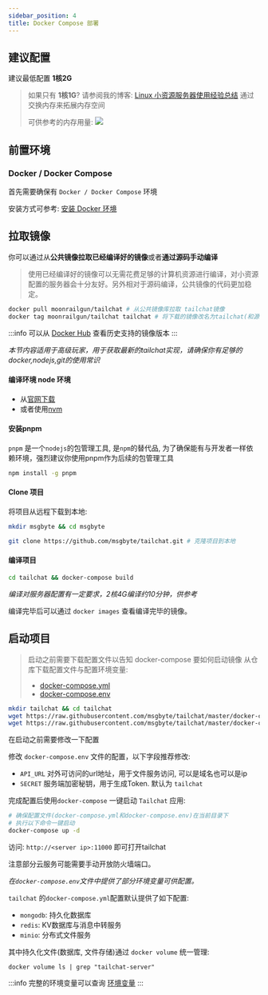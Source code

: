 ```yaml
---
sidebar_position: 4
title: Docker Compose 部署
---
```


## 建议配置

建议最低配置 **1核2G**

> 如果只有 **1核1G**? 请参阅我的博客: [Linux 小资源服务器使用经验总结](http://moonrailgun.com/posts/6769ba51/) 通过交换内存来拓展内存空间
>
> 可供参考的内存用量:
> ![](/img/misc/memory-usage.png)

## 前置环境

### Docker / Docker Compose

首先需要确保有 `Docker / Docker Compose` 环境

安装方式可参考: [安装 Docker 环境](./install-docker.md)

## 拉取镜像

你可以通过从**公共镜像拉取已经编译好的镜像**或者**通过源码手动编译**



<Tabs groupId="build">
  <TabItem value="public-image" label="从公共镜像中拉取(推荐)" default>

> 使用已经编译好的镜像可以无需花费足够的计算机资源进行编译，对小资源配置的服务器会十分友好。另外相对于源码编译，公共镜像的代码更加稳定。

```bash
docker pull moonrailgun/tailchat # 从公共镜像库拉取 tailchat镜像
docker tag moonrailgun/tailchat tailchat # 将下载的镜像改名为tailchat(和源码编译保持一致，如果不改的话会走源码编译流程)
```

:::info
可以从 [Docker Hub](https://hub.docker.com/r/moonrailgun/tailchat/tags) 查看历史支持的镜像版本
:::


  </TabItem>
  <TabItem value="source-code" label="从编码编译">

*本节内容适用于高级玩家，用于获取最新的tailchat实现，请确保你有足够的docker,nodejs,git的使用常识*

#### 编译环境 node 环境

- 从[官网下载](https://nodejs.org/en/download/)
- 或者使用[nvm](https://github.com/nvm-sh/nvm)

#### 安装pnpm

`pnpm` 是一个`nodejs`的包管理工具, 是`npm`的替代品, 为了确保能有与开发者一样依赖环境，强烈建议你使用pnpm作为后续的包管理工具

```bash
npm install -g pnpm
```

#### Clone 项目

将项目从远程下载到本地:

```bash
mkdir msgbyte && cd msgbyte

git clone https://github.com/msgbyte/tailchat.git # 克隆项目到本地
```

#### 编译项目

```bash
cd tailchat && docker-compose build
```

*编译对服务器配置有一定要求，2核4G编译约10分钟，供参考*

编译完毕后可以通过 `docker images` 查看编译完毕的镜像。

  </TabItem>
</Tabs>


## 启动项目

<Tabs groupId="build">
  <TabItem value="public-image" label="从公共镜像中拉取" default>

> 启动之前需要下载配置文件以告知 docker-compose 要如何启动镜像
> 从仓库下载配置文件与配置环境变量:
> - [docker-compose.yml](https://raw.githubusercontent.com/msgbyte/tailchat/master/docker-compose.yml)
> - [docker-compose.env](https://raw.githubusercontent.com/msgbyte/tailchat/master/docker-compose.env)

```bash
mkdir tailchat && cd tailchat
wget https://raw.githubusercontent.com/msgbyte/tailchat/master/docker-compose.yml
wget https://raw.githubusercontent.com/msgbyte/tailchat/master/docker-compose.env
```


  </TabItem>
  <TabItem value="source-code" label="从编码编译">

  </TabItem>
</Tabs>



在启动之前需要修改一下配置

修改 `docker-compose.env` 文件的配置，以下字段推荐修改:

- `API_URL` 对外可访问的url地址，用于文件服务访问, 可以是域名也可以是ip
- `SECRET` 服务端加密秘钥，用于生成Token. 默认为 `tailchat`

完成配置后使用`docker-compose` 一键启动 `Tailchat` 应用:

```bash
# 确保配置文件(docker-compose.yml和docker-compose.env)在当前目录下
# 执行以下命令一键启动
docker-compose up -d
```

访问: `http://<server ip>:11000` 即可打开tailchat

注意部分云服务可能需要手动开放防火墙端口。

*在`docker-compose.env`文件中提供了部分环境变量可供配置。*

`tailchat` 的`docker-compose.yml`配置默认提供了如下配置:

- `mongodb`: 持久化数据库
- `redis`: KV数据库与消息中转服务
- `minio`: 分布式文件服务

其中持久化文件(数据库, 文件存储)通过 `docker volume` 统一管理:

```
docker volume ls | grep "tailchat-server"
```

:::info
完整的环境变量可以查询 [环境变量](./environment.md)
:::
